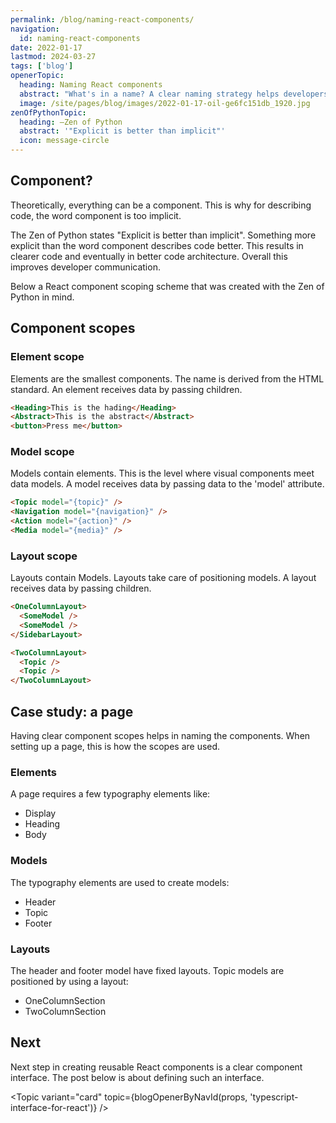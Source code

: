 ```yaml
---
permalink: /blog/naming-react-components/
navigation:
  id: naming-react-components
date: 2022-01-17
lastmod: 2024-03-27
tags: ['blog']
openerTopic:
  heading: Naming React components
  abstract: "What's in a name? A clear naming strategy helps developers communicate. Most devs rather spend time writing component code than wasting time on a good component name."
  image: /site/pages/blog/images/2022-01-17-oil-ge6fc151db_1920.jpg
zenOfPythonTopic:
  heading: ―Zen of Python
  abstract: '"Explicit is better than implicit"'
  icon: message-circle
---
```



## Component?

Theoretically, everything can be a component. This is why for describing code,
the word component is too implicit.

<Topic variant="quote" topic={props.zenOfPythonTopic} />

The Zen of Python states "Explicit is better than implicit". Something more
explicit than the word component describes code better. This results in clearer
code and eventually in better code architecture. Overall this improves developer
communication.

Below a React component scoping scheme that was created with the Zen of Python
in mind.

## Component scopes

### Element scope

Elements are the smallest components. The name is derived from the HTML
standard. An element receives data by passing children.

```html
<Heading>This is the hading</Heading>
<Abstract>This is the abstract</Abstract>
<button>Press me</button>
```

### Model scope

Models contain elements. This is the level where visual components meet data
models. A model receives data by passing data to the 'model' attribute.

```html
<Topic model="{topic}" />
<Navigation model="{navigation}" />
<Action model="{action}" />
<Media model="{media}" />
```

### Layout scope

Layouts contain Models. Layouts take care of positioning models. A layout
receives data by passing children.

```html
<OneColumnLayout>
  <SomeModel />
  <SomeModel />
</SidebarLayout>

<TwoColumnLayout>
  <Topic />
  <Topic />
</TwoColumnLayout>
```

## Case study: a page

Having clear component scopes helps in naming the components. When setting up a
page, this is how the scopes are used.

### Elements

A page requires a few typography elements like:

- Display
- Heading
- Body

### Models

The typography elements are used to create models:

- Header
- Topic
- Footer

### Layouts

The header and footer model have fixed layouts. Topic models are positioned by
using a layout:

- OneColumnSection
- TwoColumnSection

## Next

Next step in creating reusable React components is a clear component interface.
The post below is about defining such an interface.

<Topic
  variant="card"
  topic={blogOpenerByNavId(props, 'typescript-interface-for-react')}
/>
